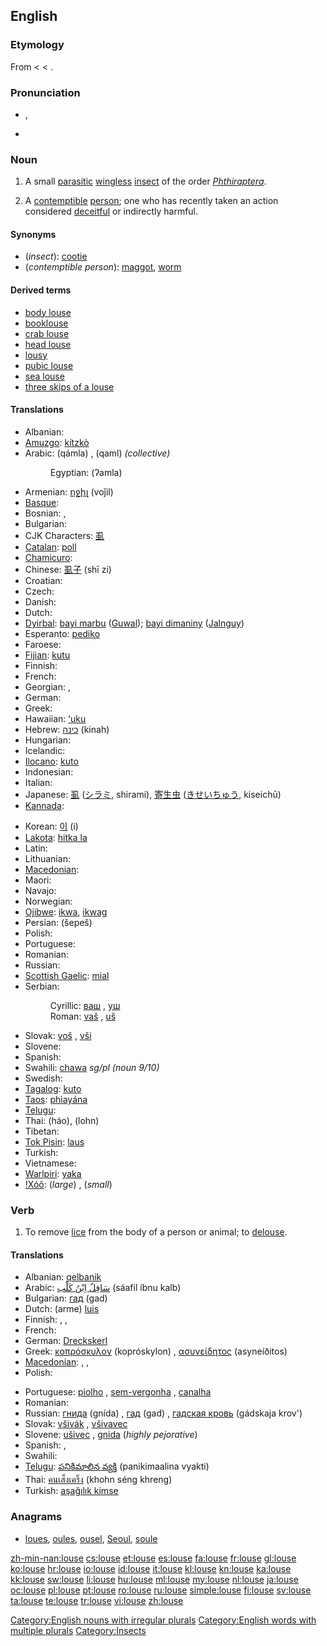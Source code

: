 {{wikipedia}}
==English==

===Etymology===
From {{etyl|enm|en}} {{term|lows|lows(e)|lang=enm}} < {{etyl|ang|en}} {{term|lus|lūs|lang=ang}} < {{proto|Germanic|lus-|lang=en}}.

===Pronunciation===
* {{a|UK}} {{IPA|/laʊs/}}, {{SAMPA|/laUs/}}
* {{rhymes|aʊs}}

===Noun===
{{en-noun|pl=[[lice]] or {{nonstandard}} [[louses]]}}

# A small [[parasitic]] [[wingless]] [[insect]] of the order ''[[Phthiraptera]]''.
# {{colloquial|dated|not usually used in plural form}}  A [[contemptible]] [[person]]; one who has recently taken an action considered [[deceitful]] or indirectly harmful.

====Synonyms====
* (''insect''): {{North America}} [[cootie]]
* (''contemptible person''): [[maggot]], [[worm]]

====Derived terms====
* [[body louse]]
* [[booklouse]]
* [[crab louse]]
* [[head louse]]
* [[lousy]]
* [[pubic louse]]
* [[sea louse]]
* [[three skips of a louse]]

====Translations====
{{trans-top|insect}}
* Albanian: {{t-|sq|morr|xs=Albanian}}
* [[Amuzgo]]: [[kítzkò]]
* Arabic: {{Arab|[[قملة|قَمْلَةٌ]]}} (qámla) {{f}}, {{Arab|[[قمل|قَمْلٌ]]}} (qaml) {{m}} ''(collective)''
*: Egyptian: (ʔamla)
* Armenian: [[ոջիլ]] (voǰil)
* [[Basque]]: {{t|eu|zorri|xs=Basque}}
* Bosnian: {{t-|bs|uš|f}}, {{t-|bs|vaš|f}}
* Bulgarian: {{t+|bg|въшка|f|tr=vəška}}
* CJK Characters: [[虱]]
* [[Catalan]]: [[poll]] {{m}}
* [[Chamicuro]]: {{tø|ccc|nijpa}}
* Chinese: [[虱子]] (shī zi)
* Croatian: {{t+|hr|uš|f}}
* Czech: {{t+|cs|veš|f}}
* Danish: {{t-|da|lus|c}}
* Dutch: {{t+|nl|luis|f}}
* [[Dyirbal]]: [[bayi marbu]] ([[Guwal]]); [[bayi dimaniny]] ([[Jalnguy]])
* Esperanto: [[pediko]]
* Faroese: {{t-|fo|lús|xs=Faroese}}
* [[Fijian]]: [[kutu]]
* Finnish: {{t+|fi|täi}}
* French: {{t+|fr|pou|m}}
* Georgian: {{t|ka|მკბენარი|tr=mkbenari|sc=Geor|xs=Georgian}}, {{t|ka|ტილი|tr=tili|sc=Geor|xs=Georgian}}
* German: {{t+|de|Laus|f}}
* Greek: {{t+|el|ψείρα|f|tr=pseíra}}
* Hawaiian: [[ʻuku]]
* Hebrew: [[כינה]] (kinah) {{f}}
* Hungarian: {{t+|hu|tetű}}
* Icelandic: {{t+|is|lús|f}}
* [[Ilocano]]: [[kuto]]
* Indonesian: {{t+|id|kutu|xs=Indonesian}}
* Italian: {{t+|it|pidocchio|m}}
* Japanese: [[虱]] ([[シラミ]], shirami), [[寄生虫]] ([[きせいちゅう]], kiseichū)
* [[Kannada]]: {{t|kn|ಹೇನು|tr=hēnu|sc=Knda|xs=Kannada}}
{{trans-mid}}
* Korean: [[이]] (i)
* [[Lakota]]: [[hitka la]]
* Latin: {{t-|la|pediculus|m}}
* Lithuanian: {{t-|lt|utėlė|f|xs=Lithuanian}}
* [[Macedonian]]: {{t-|mk|вошка|f|tr=vóška}}
* Maori: {{t-|mi|kutu|xs=Maori}}
* Navajo: {{tø|nv|yaaʼ}}
* Norwegian: {{t+|no|lus|c}}
* [[Ojibwe]]: [[ikwa]], [[ikwag]] {{p}}
* Persian: {{fa-Arab|[[شپش|شِپِش]]}} (šepeš)
* Polish: {{t+|pl|wesz|f}}
* Portuguese: {{t+|pt|piolho|m}}
* Romanian: {{t-|ro|păduche|m}}
* Russian: {{t+|ru|вошь|f|tr=voš’}}
* [[Scottish Gaelic]]: [[mial]] {{f}}
* Serbian:
*: Cyrillic: [[ваш]] {{f}}, [[уш]] {{f}}
*: Roman: [[vaš]] {{f}}, [[uš]] {{f}}
* Slovak: [[voš]] {{f}}, [[vši]] {{p}}
* Slovene: {{t+|sl|uš|f}}
* Spanish: {{t+|es|piojo|m}}
* Swahili: [[chawa]] ''sg/pl (noun 9/10)''
* Swedish: {{t+|sv|lus|c}}
* [[Tagalog]]: [[kuto]]
* [[Taos]]: [[phìayána]]
* [[Telugu]]: {{t|te|పేను|tr=pEnu}}
* Thai: {{Thai|[[เหา]]}} (háo), {{Thai|[[โลน]]}} (lohn)
* Tibetan: {{tø|bo|ཤིག|tr=shig|sc=Tibt|xs=Tibetan}}
* [[Tok Pisin]]: [[laus]]
* Turkish: {{t+|tr|bit}}
* Vietnamese: {{t-|vi|con rận|xs=Vietnamese}}
* [[Warlpiri]]: [[yaka]]
* [[!Xóõ]]: (''large'') {{tø|nmn|ʘnó̰õ}}, (''small'') {{tø|nmn|gǁkxʼóni}}
{{trans-bottom}}

===Verb===
{{en-verb|lous|es}}

# To remove [[lice]] from the body of a person or animal; to [[delouse]].

====Translations====
{{trans-top|worthless person}}
* Albanian: [[qelbanik]]
* Arabic: [[سافل ابن كلب|سَافِلٌ اِبْنُ كَلْب]] (sáafil íbnu kalb) {{m}}
* Bulgarian: [[гад]] (gad) {{m|f}}
* Dutch: (arme) [[luis]] {{m}}
* Finnish: {{t-|fi|luopio}}, {{t-|fi|hylkiö}}, {{t+|fi|epatto}}
* French: {{t+|fr|salaud|m}}
* German: [[Dreckskerl]] {{m}}
* Greek: [[κοπρόσκυλον]] (kopróskylon) {{n}}, [[ασυνείδητος]] (asyneíðitos) {{m}}
* [[Macedonian]]: {{t-|mk|гнида|f|tr=gnída}},  {{t|mk|вошкар|m|tr=vóškar}},  {{t-|mk|гад|m|tr=gad}}
* Polish: {{t+|pl|gnida|f}}
{{trans-mid}}
* Portuguese: [[piolho]] {{m}}, [[sem-vergonha]] {{m|f}}, [[canalha]] {{m|f}}
* Romanian: {{t-|ro|păduche|m}}
* Russian: [[гнида]] (gnída) {{m|f}}, [[гад]] (gad) {{m|f}}, [[гадская кровь]] (gádskaja krov') {{m|f}}
* Slovak: [[všivák]] {{m}}, [[všivavec]] {{m}}
* Slovene: [[ušivec]] {{m}}, [[gnida]] {{f}} (''highly pejorative'')
* Spanish: {{t+|es|sinvergüenza|m|f}}, {{t+|es|canalla|m|f}}
* Swahili: {{t+|sw|chawa|xs=Swahili}}
* [[Telugu]]: [[పనికిమాలిన వ్యక్తి]] (panikimaalina vyakti)
* Thai: [[คนเส็งเคร็ง]] (khohn séng khreng)
* Turkish: [[aşağılık kimse]]
{{trans-bottom}}

===Anagrams===
* [[loues#English|loues]], [[oules#English|oules]], [[ousel#English|ousel]], [[Seoul#English|Seoul]], [[soule#English|soule]]

[[Category:English nouns with irregular plurals]]
[[Category:English words with multiple plurals]]
[[Category:Insects]]

[[zh-min-nan:louse]]
[[cs:louse]]
[[et:louse]]
[[es:louse]]
[[fa:louse]]
[[fr:louse]]
[[gl:louse]]
[[ko:louse]]
[[hr:louse]]
[[io:louse]]
[[id:louse]]
[[it:louse]]
[[kl:louse]]
[[kn:louse]]
[[ka:louse]]
[[kk:louse]]
[[sw:louse]]
[[li:louse]]
[[hu:louse]]
[[ml:louse]]
[[my:louse]]
[[nl:louse]]
[[ja:louse]]
[[oc:louse]]
[[pl:louse]]
[[pt:louse]]
[[ro:louse]]
[[ru:louse]]
[[simple:louse]]
[[fi:louse]]
[[sv:louse]]
[[ta:louse]]
[[te:louse]]
[[tr:louse]]
[[vi:louse]]
[[zh:louse]]